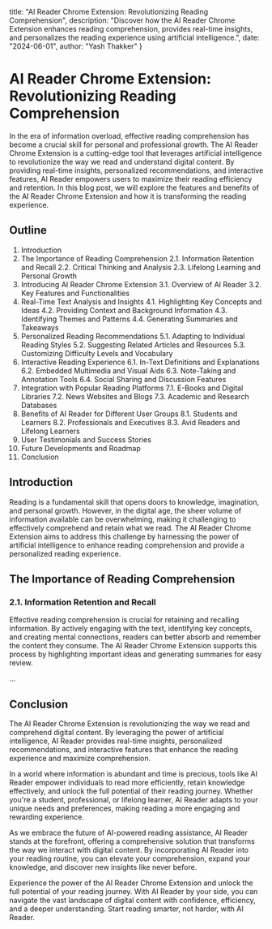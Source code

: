   title: "AI Reader Chrome Extension: Revolutionizing Reading Comprehension",
  description: "Discover how the AI Reader Chrome Extension enhances reading comprehension, provides real-time insights, and personalizes the reading experience using artificial intelligence.",
  date: "2024-06-01",
  author: "Yash Thakker"
}

# AI Reader Chrome Extension: Revolutionizing Reading Comprehension

In the era of information overload, effective reading comprehension has become a crucial skill for personal and professional growth. The AI Reader Chrome Extension is a cutting-edge tool that leverages artificial intelligence to revolutionize the way we read and understand digital content. By providing real-time insights, personalized recommendations, and interactive features, AI Reader empowers users to maximize their reading efficiency and retention. In this blog post, we will explore the features and benefits of the AI Reader Chrome Extension and how it is transforming the reading experience.

## Outline

1. Introduction
2. The Importance of Reading Comprehension
   2.1. Information Retention and Recall
   2.2. Critical Thinking and Analysis
   2.3. Lifelong Learning and Personal Growth
3. Introducing AI Reader Chrome Extension
   3.1. Overview of AI Reader
   3.2. Key Features and Functionalities
4. Real-Time Text Analysis and Insights
   4.1. Highlighting Key Concepts and Ideas
   4.2. Providing Context and Background Information
   4.3. Identifying Themes and Patterns
   4.4. Generating Summaries and Takeaways
5. Personalized Reading Recommendations
   5.1. Adapting to Individual Reading Styles
   5.2. Suggesting Related Articles and Resources
   5.3. Customizing Difficulty Levels and Vocabulary
6. Interactive Reading Experience
   6.1. In-Text Definitions and Explanations
   6.2. Embedded Multimedia and Visual Aids
   6.3. Note-Taking and Annotation Tools
   6.4. Social Sharing and Discussion Features
7. Integration with Popular Reading Platforms
   7.1. E-Books and Digital Libraries
   7.2. News Websites and Blogs
   7.3. Academic and Research Databases
8. Benefits of AI Reader for Different User Groups
   8.1. Students and Learners
   8.2. Professionals and Executives
   8.3. Avid Readers and Lifelong Learners
9. User Testimonials and Success Stories
10. Future Developments and Roadmap
11. Conclusion

## Introduction

Reading is a fundamental skill that opens doors to knowledge, imagination, and personal growth. However, in the digital age, the sheer volume of information available can be overwhelming, making it challenging to effectively comprehend and retain what we read. The AI Reader Chrome Extension aims to address this challenge by harnessing the power of artificial intelligence to enhance reading comprehension and provide a personalized reading experience.

## The Importance of Reading Comprehension

### 2.1. Information Retention and Recall

Effective reading comprehension is crucial for retaining and recalling information. By actively engaging with the text, identifying key concepts, and creating mental connections, readers can better absorb and remember the content they consume. The AI Reader Chrome Extension supports this process by highlighting important ideas and generating summaries for easy review.

...

## Conclusion

The AI Reader Chrome Extension is revolutionizing the way we read and comprehend digital content. By leveraging the power of artificial intelligence, AI Reader provides real-time insights, personalized recommendations, and interactive features that enhance the reading experience and maximize comprehension.

In a world where information is abundant and time is precious, tools like AI Reader empower individuals to read more efficiently, retain knowledge effectively, and unlock the full potential of their reading journey. Whether you're a student, professional, or lifelong learner, AI Reader adapts to your unique needs and preferences, making reading a more engaging and rewarding experience.

As we embrace the future of AI-powered reading assistance, AI Reader stands at the forefront, offering a comprehensive solution that transforms the way we interact with digital content. By incorporating AI Reader into your reading routine, you can elevate your comprehension, expand your knowledge, and discover new insights like never before.

Experience the power of the AI Reader Chrome Extension and unlock the full potential of your reading journey. With AI Reader by your side, you can navigate the vast landscape of digital content with confidence, efficiency, and a deeper understanding. Start reading smarter, not harder, with AI Reader.